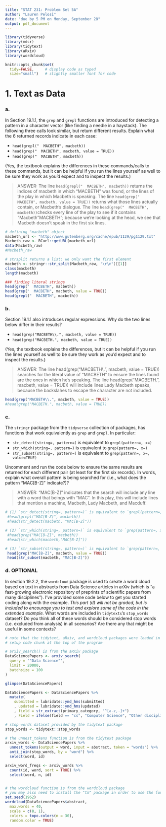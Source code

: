 ```yaml
---
title: "STAT 231: Problem Set 5A"
author: "Lauren Pelosi"
date: "due by 5 PM on Monday, September 28"
output: pdf_document
---
```


```r
library(tidyverse)
library(mdsr)
library(tidytext)
library(aRxiv)
library(wordcloud)

knitr::opts_chunk$set(
  tidy=FALSE,     # display code as typed
  size="small")   # slightly smaller font for code
```

\newpage
# 1. Text as Data

### a.
In Section 19.1.1, the `grep` and `grepl` functions are introduced for detecting a pattern in a character vector (like finding a needle in a haystack).  The following three calls look similar, but return different results.  Explain what the 6 returned records indicate in each case:

- `head(grepl("  MACBETH", macbeth))`
- `head(grep("  MACBETH", macbeth, value = TRUE))`
- `head(grep("  MACBETH", macbeth))`

(Yes, the textbook explains the differences in these commands/calls to these commands, but it can be helpful if you run the lines yourself as well to be sure they work as you'd expect and to inspect the results.) 

> ANSWER: The line `head(grepl("  MACBETH", macbeth))` returns the indices of macbeth in which "MACBETH" was found, or the lines of the play in which Macbeth is speaking. The line `head(grep("  MACBETH", macbeth, value = TRUE))` returns what those lines actually contain, or Macbeth's dialogue. The line `head(grep("  MACBETH", macbeth))`checks every line of the play to see if it contains "Macbeth"MACBETH"; because we're looking at the head, we see that Macbeth doesn't speak in the first six lines. 

```r
# defining "macbeth" object
macbeth_url <- "http://www.gutenberg.org/cache/epub/1129/pg1129.txt"
Macbeth_raw <- RCurl::getURL(macbeth_url)
data(Macbeth_raw)
#Macbeth_raw

# strsplit returns a list: we only want the first element
macbeth <- stringr::str_split(Macbeth_raw, "\r\n")[[1]]
class(macbeth)
length(macbeth)

### finding literal strings
head(grep("  MACBETH", macbeth))
head(grep("  MACBETH", macbeth, value = TRUE))
head(grepl("  MACBETH", macbeth))
```


### b.
Section 19.1.1 also introduces regular expressions.  Why do the two lines below differ in their results?

- `head(grep("MACBETH\\.", macbeth, value = TRUE))`
- `head(grep("MACBETH.", macbeth, value = TRUE))`

(Yes, the textbook explains the differences, but it can be helpful if you run the lines yourself as well to be sure they work as you'd expect and to inspect the results.) 

> ANSWER:  The line head(grep("MACBETH\\.", macbeth, value = TRUE)) searches for the literal value of "MACBETH" to ensure the lines found are the ones in which he's speaking. The line head(grep("MACBETH.", macbeth, value = TRUE)) will include lines Lady Macbeth speaks, because the backslahes to escape the character are not included. 

```r
head(grep("MACBETH\\.", macbeth, value = TRUE))
#head(grep("MACBETH.", macbeth, value = TRUE))
```

### c. 

The `stringr` package from the `tidyverse` collection of packages, has functions that work equivalently as `grep` and `grepl`.  In particular:

- `str_detect(string=, pattern=)` is equivalent to `grepl(pattern=, x=)`
- `str_which(string=, pattern=)` is equivalent to `grep(pattern=, x=)`
- `str_subset(string=, pattern=)` is equivalent to `grep(pattern=, x=, value=TRUE)`

Uncomment and run the code below to ensure the same results are returned for each different pair (at least for the first six records).  In words, explain what overall pattern is being searched for (i.e., what does the pattern "MAC[B-Z]" indicate?)?

> ANSWER: "MAC[B-Z]" indicates that the search will include any line with a word that beings with "MAC". In this play, this will include lines that mention a machine, Macbeth, Lady Macbeth, and Macduff. 

```r
# (1) `str_detect(string=, pattern=)` is equivalent to `grepl(pattern=, x=)`
 #head(grepl("MAC[B-Z]", macbeth))
 #head(str_detect(macbeth, "MAC[B-Z]"))

# (2) `str_which(string=, pattern=)` is equivalent to `grep(pattern=, x=)`
 #head(grep("MAC[B-Z]", macbeth))
 #head(str_which(macbeth,"MAC[B-Z]"))

# (3) `str_subset(string=, pattern=)` is equivalent to `grep(pattern=, x=, value=TRUE)`
 head(grep("MAC[B-Z]", macbeth, value = TRUE))
 head(str_subset(macbeth, "MAC[B-Z]"))
```

### d.  OPTIONAL

In section 19.2.2, the `wordcloud` package is used to create a word cloud based on text in abstracts from Data Science articles in arXiv (which is "a fast-growing electronic repository of preprints of scientific papers from many disciplines").  I've provided some code below to get you started coding along with the example.  *This part (d) will not be graded, but is included to encourage you to test and explore some of the code in the extended example.*  What words are included in `tidytexts`'s `stop_words` dataset?  Do you think all of these words should be considered stop words (i.e. excluded from analysis) in all scenarios?  Are there any that might be useful in some contexts?  

```r
# note that the tidytext, aRxiv, and wordcloud packages were loaded in the 
# setup code chunk at the top of the program

# arxiv_search() is from the aRxiv package
DataSciencePapers <- arxiv_search(
  query = '"Data Science"', 
  limit = 20000, 
  batchsize = 100
)

glimpse(DataSciencePapers)

DataSciencePapers <- DataSciencePapers %>%
  mutate(
    submitted = lubridate::ymd_hms(submitted) 
    , updated = lubridate::ymd_hms(updated)
    , field = str_extract(primary_category, "^[a-z,-]+")
    , Field = ifelse(field == "cs", "Computer Science", "Other discipline"))

# stop words dataset provided by the tidytext package
stop_words <- tidytext::stop_words

# the unnest_tokens function is from the tidytext package
arxiv_words <- DataSciencePapers %>%
  unnest_tokens(output = word, input = abstract, token = "words") %>%
  anti_join(stop_words, by = "word") %>%
  select(word, id)

arxiv_word_freqs <- arxiv_words %>%
  count(id, word, sort = TRUE) %>%
  select(word, n, id)


# the wordcloud function is from the wordcloud package
# you may also need to install the "tm" package in order to use the function
set.seed(1962)
wordcloud(DataSciencePapers$abstract, 
  max.words = 40, 
  scale = c(8, 1), 
  colors = topo.colors(n = 30), 
  random.color = TRUE)
```


